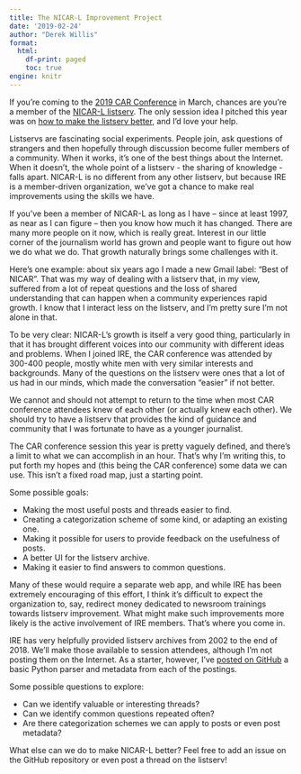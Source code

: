 ```yaml
---
title: The NICAR-L Improvement Project
date: '2019-02-24'
author: "Derek Willis"
format:
  html:
    df-print: paged
    toc: true
engine: knitr
---
```


If you're coming to the [2019 CAR Conference](https://www.ire.org/events-and-training/conferences/nicar-2019) in March, chances are you're a member of the [NICAR-L listserv](https://www.ire.org/resource-center/listservs/subscribe-to-nicar-l). The only session idea I pitched this year was on [how to make the listserv better](https://www.ire.org/events-and-training/event/3433/4362/), and I'd love your help.

Listservs are fascinating social experiments. People join, ask questions of strangers and then hopefully through discussion become fuller members of a community. When it works, it's one of the best things about the Internet. When it doesn't, the whole point of a listserv - the sharing of knowledge - falls apart. NICAR-L is no different from any other listserv, but because IRE is a member-driven organization, we've got a chance to make real improvements using the skills we have.

If you've been a member of NICAR-L as long as I have -- since at least 1997, as near as I can figure -- then you know how much it has changed. There are many more people on it now, which is really great. Interest in our little corner of the journalism world has grown and people want to figure out how we do what we do. That growth naturally brings some challenges with it.

Here's one example: about six years ago I made a new Gmail label: "Best of NICAR". That was my way of dealing with a listserv that, in my view, suffered from a lot of repeat questions and the loss of shared understanding that can happen when a community experiences rapid growth. I know that I interact less on the listserv, and I'm pretty sure I'm not alone in that.

To be very clear: NICAR-L's growth is itself a very good thing, particularly in that it has brought different voices into our community with different ideas and problems. When I joined IRE, the CAR conference was attended by 300-400 people, mostly white men with very similar interests and backgrounds. Many of the questions on the listserv were ones that a lot of us had in our minds, which made the conversation "easier" if not better.

We cannot and should not attempt to return to the time when most CAR conference attendees knew of each other (or actually knew each other). We should try to have a listserv that provides the kind of guidance and community that I was fortunate to have as a younger journalist.

The CAR conference session this year is pretty vaguely defined, and there's a limit to what we can accomplish in an hour. That's why I'm writing this, to put forth my hopes and (this being the CAR conference) some data we can use. This isn't a fixed road map, just a starting point.

Some possible goals:

* Making the most useful posts and threads easier to find.
* Creating a categorization scheme of some kind, or adapting an existing one.
* Making it possible for users to provide feedback on the usefulness of posts.
* A better UI for the listserv archive.
* Making it easier to find answers to common questions.

Many of these would require a separate web app, and while IRE has been extremely encouraging of this effort, I think it's difficult to expect the organization to, say, redirect money dedicated to newsroom trainings towards listserv improvement. What might make such improvements more likely is the active involvement of IRE members. That's where you come in.

IRE has very helpfully provided listserv archives from 2002 to the end of 2018. We'll make those available to session attendees, although I'm not posting them on the Internet. As a starter, however, I've [posted on GitHub](https://github.com/dwillis/nicarl-archives) a basic Python parser and metadata from each of the postings.

Some possible questions to explore:

* Can we identify valuable or interesting threads?
* Can we identify common questions repeated often?
* Are there categorization schemes we can apply to posts or even post metadata?

What else can we do to make NICAR-L better? Feel free to add an issue on the GitHub repository or even post a thread on the listserv!
